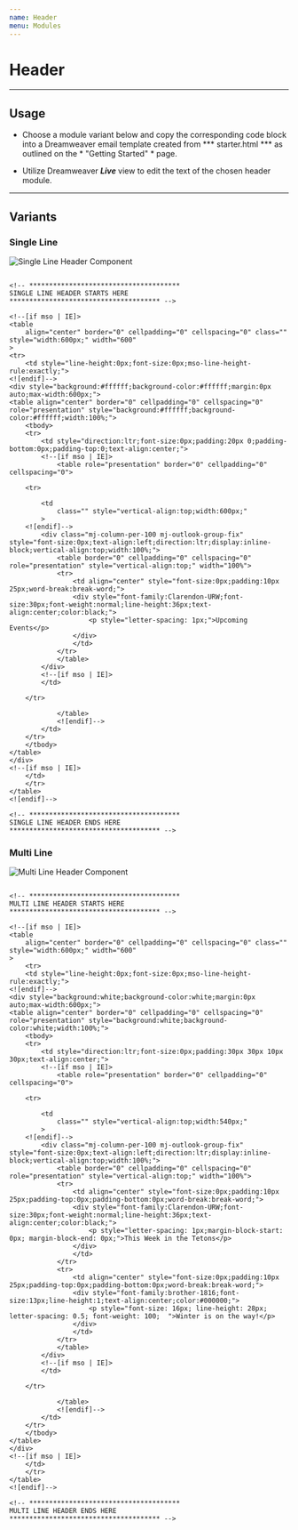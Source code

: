 ```yaml
---
name: Header
menu: Modules
---
```


# Header

-----
## Usage

* Choose a module variant below and copy the corresponding code block into a Dreamweaver email template created from  *** starter.html *** as outlined on the * "Getting Started" * page.

* Utilize Dreamweaver ***Live***  view to edit the text of the chosen header module.
-----

## Variants

### Single Line

<img src="https://jackson-hole-mountain-resort.s3-us-west-2.amazonaws.com/SingleLineHeader.jpg"
     alt="Single Line Header Component" />

```

<!-- **************************************
SINGLE LINE HEADER STARTS HERE
************************************** -->

<!--[if mso | IE]>
<table
    align="center" border="0" cellpadding="0" cellspacing="0" class="" style="width:600px;" width="600"
>
<tr>
    <td style="line-height:0px;font-size:0px;mso-line-height-rule:exactly;">
<![endif]-->
<div style="background:#ffffff;background-color:#ffffff;margin:0px auto;max-width:600px;">
<table align="center" border="0" cellpadding="0" cellspacing="0" role="presentation" style="background:#ffffff;background-color:#ffffff;width:100%;">
    <tbody>
    <tr>
        <td style="direction:ltr;font-size:0px;padding:20px 0;padding-bottom:0px;padding-top:0;text-align:center;">
        <!--[if mso | IE]>
            <table role="presentation" border="0" cellpadding="0" cellspacing="0">
            
    <tr>

        <td
            class="" style="vertical-align:top;width:600px;"
        >
    <![endif]-->
        <div class="mj-column-per-100 mj-outlook-group-fix" style="font-size:0px;text-align:left;direction:ltr;display:inline-block;vertical-align:top;width:100%;">
            <table border="0" cellpadding="0" cellspacing="0" role="presentation" style="vertical-align:top;" width="100%">
            <tr>
                <td align="center" style="font-size:0px;padding:10px 25px;word-break:break-word;">
                <div style="font-family:Clarendon-URW;font-size:30px;font-weight:normal;line-height:36px;text-align:center;color:black;">
                    <p style="letter-spacing: 1px;">Upcoming Events</p>
                </div>
                </td>
            </tr>
            </table>
        </div>
        <!--[if mso | IE]>
        </td>
    
    </tr>

            </table>
            <![endif]-->
        </td>
    </tr>
    </tbody>
</table>
</div>
<!--[if mso | IE]>
    </td>
    </tr>
</table>
<![endif]-->

<!-- **************************************
SINGLE LINE HEADER ENDS HERE
************************************** -->

```

### Multi Line

<img src="https://jackson-hole-mountain-resort.s3-us-west-2.amazonaws.com/MultiLineHeader.jpg"
     alt="Multi Line Header Component" />

```

<!-- **************************************
MULTI LINE HEADER STARTS HERE
************************************** -->

<!--[if mso | IE]>
<table
    align="center" border="0" cellpadding="0" cellspacing="0" class="" style="width:600px;" width="600"
>
    <tr>
    <td style="line-height:0px;font-size:0px;mso-line-height-rule:exactly;">
<![endif]-->
<div style="background:white;background-color:white;margin:0px auto;max-width:600px;">
<table align="center" border="0" cellpadding="0" cellspacing="0" role="presentation" style="background:white;background-color:white;width:100%;">
    <tbody>
    <tr>
        <td style="direction:ltr;font-size:0px;padding:30px 30px 10px 30px;text-align:center;">
        <!--[if mso | IE]>
            <table role="presentation" border="0" cellpadding="0" cellspacing="0">
            
    <tr>

        <td
            class="" style="vertical-align:top;width:540px;"
        >
    <![endif]-->
        <div class="mj-column-per-100 mj-outlook-group-fix" style="font-size:0px;text-align:left;direction:ltr;display:inline-block;vertical-align:top;width:100%;">
            <table border="0" cellpadding="0" cellspacing="0" role="presentation" style="vertical-align:top;" width="100%">
            <tr>
                <td align="center" style="font-size:0px;padding:10px 25px;padding-top:0px;padding-bottom:0px;word-break:break-word;">
                <div style="font-family:Clarendon-URW;font-size:30px;font-weight:normal;line-height:36px;text-align:center;color:black;">
                    <p style="letter-spacing: 1px;margin-block-start: 0px; margin-block-end: 0px;">This Week in the Tetons</p>
                </div>
                </td>
            </tr>
            <tr>
                <td align="center" style="font-size:0px;padding:10px 25px;padding-top:0px;padding-bottom:0px;word-break:break-word;">
                <div style="font-family:brother-1816;font-size:13px;line-height:1;text-align:center;color:#000000;">
                    <p style="font-size: 16px; line-height: 28px; letter-spacing: 0.5; font-weight: 100;  ">Winter is on the way!</p>
                </div>
                </td>
            </tr>
            </table>
        </div>
        <!--[if mso | IE]>
        </td>
    
    </tr>

            </table>
            <![endif]-->
        </td>
    </tr>
    </tbody>
</table>
</div>
<!--[if mso | IE]>
    </td>
    </tr>
</table>
<![endif]-->

<!-- **************************************
MULTI LINE HEADER ENDS HERE
************************************** -->

```